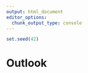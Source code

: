 ```yaml
---
output: html_document
editor_options: 
  chunk_output_type: console
---
```


```r
set.seed(42)
```

# Outlook
